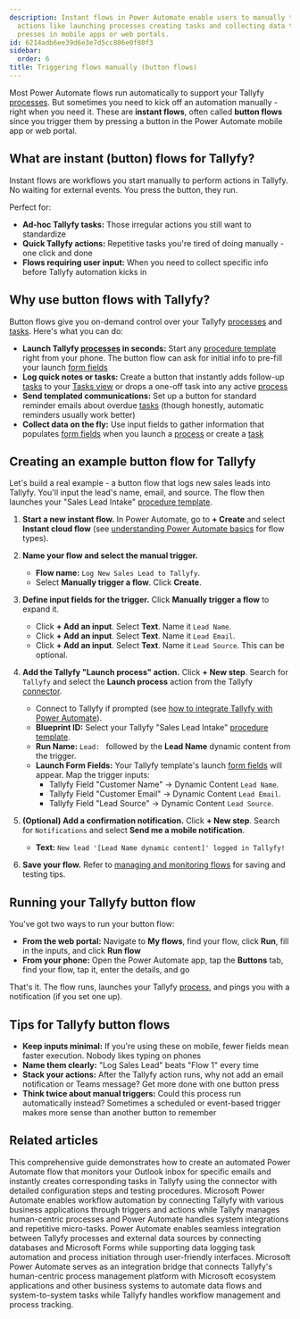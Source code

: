 ```yaml
---
description: Instant flows in Power Automate enable users to manually trigger Tallyfy
  actions like launching processes creating tasks and collecting data through button
  presses in mobile apps or web portals.
id: 6214adb6ee39d6e3e7d5cc806e0f80f3
sidebar:
  order: 6
title: Triggering flows manually (button flows)
---
```



Most Power Automate flows run automatically to support your Tallyfy [processes](/products/pro/tracking-and-tasks/processes/). But sometimes you need to kick off an automation manually - right when you need it. These are **instant flows**, often called **button flows** since you trigger them by pressing a button in the Power Automate mobile app or web portal.

## What are instant (button) flows for Tallyfy?

Instant flows are workflows you start manually to perform actions in Tallyfy. No waiting for external events. You press the button, they run.

Perfect for:

*   **Ad-hoc Tallyfy tasks:** Those irregular actions you still want to standardize
*   **Quick Tallyfy actions:** Repetitive tasks you're tired of doing manually - one click and done
*   **Flows requiring user input:** When you need to collect specific info before Tallyfy automation kicks in

## Why use button flows with Tallyfy?

Button flows give you on-demand control over your Tallyfy [processes](/products/pro/tracking-and-tasks/processes/) and [tasks](/products/pro/tracking-and-tasks/tasks/). Here's what you can do:

*   **Launch Tallyfy [processes](/products/pro/tracking-and-tasks/processes/) in seconds:** Start any [procedure template](/products/pro/documenting/templates/) right from your phone. The button flow can ask for initial info to pre-fill your launch [form fields](/products/pro/tracking-and-tasks/tasks/what-are-form-fields-in-tallyfy/)
*   **Log quick notes or tasks:** Create a button that instantly adds follow-up [tasks](/products/pro/tracking-and-tasks/tasks/) to your [Tasks view](/products/pro/tracking-and-tasks/tasks-view/) or drops a one-off task into any active [process](/products/pro/tracking-and-tasks/processes/)
*   **Send templated communications:** Set up a button for standard reminder emails about overdue [tasks](/products/pro/tracking-and-tasks/tasks/) (though honestly, automatic reminders usually work better)
*   **Collect data on the fly:** Use input fields to gather information that populates [form fields](/products/pro/tracking-and-tasks/tasks/what-are-form-fields-in-tallyfy/) when you launch a [process](/products/pro/tracking-and-tasks/processes/) or create a [task](/products/pro/tracking-and-tasks/tasks/)

## Creating an example button flow for Tallyfy

Let's build a real example - a button flow that logs new sales leads into Tallyfy. You'll input the lead's name, email, and source. The flow then launches your "Sales Lead Intake" [procedure template](/products/pro/documenting/templates/).

<Steps>

1.  **Start a new instant flow.**
    In Power Automate, go to **+ Create** and select **Instant cloud flow** (see [understanding Power Automate basics](/products/pro/integrations/middleware/power-automate/understanding-power-automate-basics/) for flow types).

2.  **Name your flow and select the manual trigger.**
    *   **Flow name:** `Log New Sales Lead to Tallyfy`.
    *   Select **Manually trigger a flow**. Click **Create**.



3.  **Define input fields for the trigger.**
    Click **Manually trigger a flow** to expand it.
    *   Click **+ Add an input**. Select **Text**. Name it `Lead Name`.
    *   Click **+ Add an input**. Select **Text**. Name it `Lead Email`.
    *   Click **+ Add an input**. Select **Text**. Name it `Lead Source`. This can be optional.



4.  **Add the Tallyfy "Launch process" action.**
    Click **+ New step**. Search for `Tallyfy` and select the **Launch process** action from the Tallyfy [connector](/products/pro/integrations/middleware/power-automate/how-can-i-integrate-tallyfy-with-microsoft-power-automate/).
    *   Connect to Tallyfy if prompted (see [how to integrate Tallyfy with Power Automate](/products/pro/integrations/middleware/power-automate/how-can-i-integrate-tallyfy-with-microsoft-power-automate/)).
    *   **Blueprint ID:** Select your Tallyfy "Sales Lead Intake" [procedure template](/products/pro/documenting/templates/).
    *   **Run Name:** `Lead: ` followed by the **Lead Name** dynamic content from the trigger.
    *   **Launch Form Fields:** Your Tallyfy template's launch [form fields](/products/pro/tracking-and-tasks/tasks/what-are-form-fields-in-tallyfy/) will appear. Map the trigger inputs:
        *   Tallyfy Field "Customer Name" -> Dynamic Content `Lead Name`.
        *   Tallyfy Field "Customer Email" -> Dynamic Content `Lead Email`.
        *   Tallyfy Field "Lead Source" -> Dynamic Content `Lead Source`.



5.  **(Optional) Add a confirmation notification.**
    Click **+ New step**. Search for `Notifications` and select **Send me a mobile notification**.
    *   **Text:** `New lead '[Lead Name dynamic content]' logged in Tallyfy!`

6.  **Save your flow.** Refer to [managing and monitoring flows](/products/pro/integrations/middleware/power-automate/managing-and-monitoring-power-automate-flows/) for saving and testing tips.

</Steps>

## Running your Tallyfy button flow

You've got two ways to run your button flow:

*   **From the web portal:** Navigate to **My flows**, find your flow, click **Run**, fill in the inputs, and click **Run flow**
*   **From your phone:** Open the Power Automate app, tap the **Buttons** tab, find your flow, tap it, enter the details, and go

That's it. The flow runs, launches your Tallyfy [process](/products/pro/tracking-and-tasks/processes/), and pings you with a notification (if you set one up).

## Tips for Tallyfy button flows

*   **Keep inputs minimal:** If you're using these on mobile, fewer fields mean faster execution. Nobody likes typing on phones
*   **Name them clearly:** "Log Sales Lead" beats "Flow 1" every time
*   **Stack your actions:** After the Tallyfy action runs, why not add an email notification or Teams message? Get more done with one button press
*   **Think twice about manual triggers:** Could this process run automatically instead? Sometimes a scheduled or event-based trigger makes more sense than another button to remember


## Related articles
<CardGrid>
<LinkTitleCard header="<b>Power Automate > Creating your first flow in Power Automate</b>" href="/products/pro/integrations/middleware/power-automate/creating-your-first-flow-in-power-automate/" > This comprehensive guide demonstrates how to create an automated Power Automate flow that monitors your Outlook inbox for specific emails and instantly creates corresponding tasks in Tallyfy using the connector with detailed configuration steps and testing procedures. </LinkTitleCard>
<LinkTitleCard header="<b>Power Automate > Understanding Power Automate basics</b>" href="/products/pro/integrations/middleware/power-automate/understanding-power-automate-basics/" > Microsoft Power Automate enables workflow automation by connecting Tallyfy with various business applications through triggers and actions while Tallyfy manages human-centric processes and Power Automate handles system integrations and repetitive micro-tasks. </LinkTitleCard>
<LinkTitleCard header="<b>Power Automate > Connecting Power Automate to external data sources</b>" href="/products/pro/integrations/middleware/power-automate/connecting-power-automate-to-external-data/" > Power Automate enables seamless integration between Tallyfy processes and external data sources by connecting databases and Microsoft Forms while supporting data logging task automation and process initiation through user-friendly interfaces. </LinkTitleCard>
<LinkTitleCard header="<b>Middleware > Power Automate</b>" href="/products/pro/integrations/middleware/power-automate/" > Microsoft Power Automate serves as an integration bridge that connects Tallyfy's human-centric process management platform with Microsoft ecosystem applications and other business systems to automate data flows and system-to-system tasks while Tallyfy handles workflow management and process tracking. </LinkTitleCard>
</CardGrid>